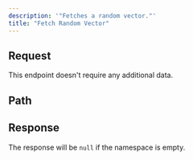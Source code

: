 ```yaml
---
description: '"Fetches a random vector."'
title: "Fetch Random Vector"
---
```

## Request
This endpoint doesn't require any additional data.
## Path
## Response
The response will be `null` if the namespace is empty.